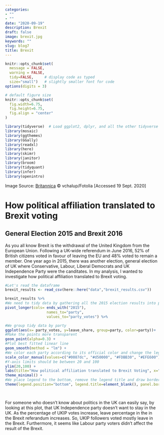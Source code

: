 ```yaml
---
categories:
- ""
- ""
date: "2020-09-19"
description: Brexit
draft: false
image: brexit.jpg
keywords: ""
slug: blog7
title: Brexit
---
```


```r
knitr::opts_chunk$set(
  message = FALSE, 
  warning = FALSE, 
  tidy=FALSE,     # display code as typed
  size="small")   # slightly smaller font for code
options(digits = 3)

# default figure size
knitr::opts_chunk$set(
  fig.width=6.75, 
  fig.height=6.75,
  fig.align = "center"
)
```

```r
library(tidyverse)  # Load ggplot2, dplyr, and all the other tidyverse packages
library(mosaic)
library(ggthemes)
library(GGally)
library(readxl)
library(here)
library(skimr)
library(janitor)
library(broom)
library(tidyquant)
library(infer)
library(openintro)
```
Image Source: [Britannica](https://www.britannica.com/story/uk-votes-on-brexit-from-eu) © vchalup/Fotolia [Accessed 19 Sept. 2020]

# How political affiliation translated to Brexit voting

## General Election 2015 and Brexit 2016

As you all know Brexit is the withdrawal of the United Kingdom from the European Union. Following a UK-wide referendum in June 2016, 52% of British citizens voted in favour of leaving the EU and 48% voted to remain a member. One year ago in 2015, there was another election, general election of UK where Conservative, Labour, Liberal Democrats and UK Independence Party were the canditates. In my analysis, I wanted to investigate how political affiliation translated to Brexit voting.

```r

#Let's read the dataframe 
brexit_results <- read_csv(here::here("data","brexit_results.csv"))

brexit_results %>% 
#We need to tidy data by gathering all the 2015 election results into party column
pivot_longer(cols= ends_with("2015"),
                   names_to="party",
                   values_to="party_votes") %>% 

#We group tidy data by party
ggplot(aes(x= party_votes, y=leave_share, group=party, color=party))+ 
#Make the points more transparent
geom_point(alpha=0.3) +
#Plot best fitted linear line
geom_smooth(method = "lm") +
#We color each party according to its official color and change the legend names
scale_color_manual(values=c("#0087dc", "#d50000", "#FDBB30", "#EFE600"), labels = c("Conservative", "Labour", "Lib Dems", "UKIP")) +
#Y-axis limits should be between 20 and 100
ylim(20,100) + 
labs(title="How political affiliation translated to Brexit Voting", x="Party % in the UK 2015 general election", y="Leave % in the 2016 Brexit referandum") + 
theme_minimal() +
#We place legend to the bottom, remove the legend title and draw border for the plot
theme(legend.position="bottom", legend.title=element_blank(), panel.border = element_rect(colour = "black", fill=NA)) 

        
```

For someone who doesn't know about politics in the UK can easily say, by looking at this plot, that UK Independence party doesn't want to stay in the UK. As the percentage of UKIP votes increase, leave percentage in the in the Brexit referandum increases. So, UKIP followers voted mostly leave in the Brexit. Furthermore, it seems like Labour party voters didn't affect the result of the Brexit. 



